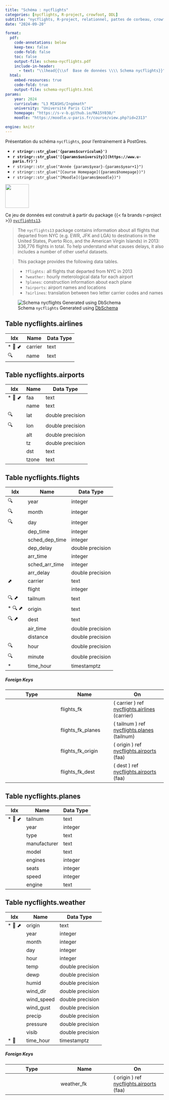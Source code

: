 ```yaml
---
title: "Schéma : nycflights"
categories: [nycflights, R-project, crowfoot, DDL]
subtitle: "nycflights, R-project, relationnel, pattes de corbeau, crowfoot"
date: "2024-09-20"

format:
  pdf:
    code-annotations: below
    keep-tex: false
    code-fold: false
    toc: false
    output-file: schema-nycflights.pdf
    include-in-header:
      - text: "\\lhead{{\\sf  Base de données \\\\ Schema nycflights}}"
  html:
    embed-resources: true
    code-fold: true
    output-file: schema-nycflights.html
params:
    year: 2024 
    curriculum: "L3 MIASHS/Ingémath"
    university: "Université Paris Cité"
    homepage: "https://s-v-b.github.io/MA15Y030/"
    moodle: "https://moodle.u-paris.fr/course/view.php?id=2313"

engine: knitr
---
```



::: {.callout-warning}

Présentation du schéma `nycflights`, pour l'entrainement à PostGres. 

::: 


::: {layout="[80,20]"}

::: {#first-column}


- **`r stringr::str_glue('{params$curriculum}')`**
- **`r stringr::str_glue('[{params$university}](https://www.u-paris.fr)')`**
- `r stringr::str_glue("Année {params$year}-{params$year+1}")`
- `r stringr::str_glue("[Course Homepage]({params$homepage})")`
- `r stringr::str_glue("[Moodle]({params$moodle})")`

::: 

::: {#second-column}
![](/images/UniversiteParis_monogramme_couleur_RVB.png){align="right" style="size:50px;" width=75}
:::

:::

Ce jeu de données est construit à partir du package {{< fa brands r-project >}} [`nycflights13`](https://github.com/tidyverse/nycflights13). 

> The `nycflights13` package contains information about all flights that departed from NYC (e.g. EWR, JFK and LGA) to destinations in the United States, Puerto Rico, and the American Virgin Islands) in 2013: 336,776 flights in total. To help understand what causes delays, it also includes a number of other useful datasets.

> This package provides the following data tables.

> - `?flights:` all flights that departed from NYC in 2013
> - `?weather:` hourly meterological data for each airport
> - `?planes`: construction information about each plane
> - `?airports`: airport names and locations
> - `?airlines`: translation between two letter carrier codes and names

![Schema `nycflights` Generated using [DbSchema](https://dbschema.com)](/images/schema-nycflights.png)








## Table nycflights.airlines 
|Idx |Name |Data Type |
|---|---|---|
| * &#128273;  &#11019; | carrier| text  |
| &#128269; | name| text  |




## Table nycflights.airports 
|Idx |Name |Data Type |
|---|---|---|
| * &#128273;  &#11019; | faa| text  |
|       | name| text  |
| &#128269; | lat| double precision  |
| &#128269; | lon| double precision  |
|  | alt| double precision  |
|  | tz| double precision  |
|  | dst| text  |
|  | tzone| text  |




## Table nycflights.flights 
|Idx |Name |Data Type |
|---|---|---|
| &#128269; | year| integer  |
| &#128269; | month| integer  |
| &#128269; | day| integer  |
|  | dep\_time| integer  |
|  | sched\_dep\_time| integer  |
|  | dep\_delay| double precision  |
|  | arr\_time| integer  |
|  | sched\_arr\_time| integer  |
|  | arr\_delay| double precision  |
| &#11016; | carrier| text  |
|  | flight| integer  |
| &#128269; &#11016; | tailnum| text  |
| * &#128269; &#11016; | origin| text  |
| &#128269; &#11016; | dest| text  |
|  | air\_time| double precision  |
|  | distance| double precision  |
| &#128269; | hour| double precision  |
| &#128269; | minute| double precision  |
| * | time\_hour| timestamptz  |


##### Foreign Keys
|Type |Name |On |
|---|---|---|
|  | flights_fk | ( carrier ) ref [nycflights.airlines](#airlines) (carrier) |
|  | flights_fk_planes | ( tailnum ) ref [nycflights.planes](#planes) (tailnum) |
|  | flights_fk_origin | ( origin ) ref [nycflights.airports](#airports) (faa) |
|  | flights_fk_dest | ( dest ) ref [nycflights.airports](#airports) (faa) |




## Table nycflights.planes 
|Idx |Name |Data Type |
|---|---|---|
| * &#128273;  &#11019; | tailnum| text  |
|  | year| integer  |
|  | type| text  |
|  | manufacturer| text  |
|  | model| text  |
|  | engines| integer  |
|  | seats| integer  |
|  | speed| integer  |
|  | engine| text  |




## Table nycflights.weather 
|Idx |Name |Data Type |
|---|---|---|
| * &#128273;  &#11016; | origin| text  |
|  | year| integer  |
|  | month| integer  |
|  | day| integer  |
|  | hour| integer  |
|  | temp| double precision  |
|  | dewp| double precision  |
|  | humid| double precision  |
|  | wind\_dir| double precision  |
|  | wind\_speed| double precision  |
|  | wind\_gust| double precision  |
|  | precip| double precision  |
|  | pressure| double precision  |
|  | visib| double precision  |
| * &#128273;  | time\_hour| timestamptz  |


##### Foreign Keys
|Type |Name |On |
|---|---|---|
|  | weather_fk | ( origin ) ref [nycflights.airports](#airports) (faa) |





